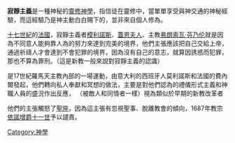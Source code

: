 {{expand|time=2015-11-24T05:54:20+00:00}}
{{unreferenced|time=2015-11-24T05:54:20+00:00}}
'''寂靜主義'''是一種神秘的[[靈修|靈修]][[神學|神學]]，指信徒在靈修中，當單單享受與神交通的神秘經驗，而這經驗乃是神主動白白賜下的，並非來自個人修為。

[[十七世紀|十七世紀]]的[[法國|法國]]，寂靜主義者[[模利諾斯|模利諾斯]]、[[蓋恩夫人|蓋恩夫人]]、主教[[弗朗索瓦·芬乃伦|弗朗索瓦·芬乃伦]]就是因為不同意人能夠靠人為的努力來達到完美的境界，他們主張應該把自己交給上帝，通過祈禱人才會達到不會犯罪的境界，因為沒有自己的意志，就算因誘惑而犯罪，那也不算為罪刑。（這是新教一般來說對寂靜主義的認識）

是17世紀羅馬天主教內部的一場運動，由意大利的西班牙人莫利諾斯和法國的費內爾發起，他們轉向私人奉獻和冥想的做法，主要是對他們認為的禮儀形式主義和神職人員的盛況作出反應， （被敵人和同情者一樣）視為類似於早期的新教改革者

他們的主張觸怒了[[聖座|聖座]]，因為這主張有忽視聖事、脫離教會的傾向，1687年教宗[[依諾增爵十一世|依諾增爵十一世]]予以譴責。

[[Category:神學|Category:神學]]